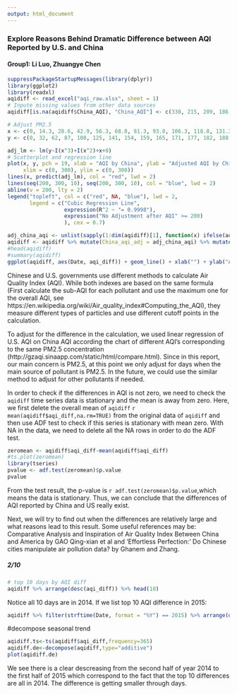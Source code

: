 ```yaml
---
output: html_document
---
```

### Explore Reasons Behind Dramatic Difference between AQI Reported by U.S. and China
#### Group1: Li Luo, Zhuangye Chen

```r
suppressPackageStartupMessages(library(dplyr))
library(ggplot2)
library(readxl)
aqidiff <- read_excel("aqi_raw.xlsx", sheet = 1)
# Inpute missing values from other data sources
aqidiff[is.na(aqidiff$China_AQI), "China_AQI"] <- c(330, 215, 209, 186, 181, 71, 33)

# Adjust PM2.5
x <- c(0, 14.3, 28.6, 42.9, 56.3, 68.8, 81.3, 93.8, 106.3, 118.8, 131.3, 143.8, 157.1, 171.4, 185.7, 200)
y <- c(0, 32, 62, 87, 108, 125, 141, 154, 159, 165, 171, 177, 182, 188, 194, 200)

adj_lm <- lm(y~I(x^3)+I(x^2)+x+0)
# Scatterplot and regression line
plot(x, y, pch = 19, xlab = "AQI by China", ylab = "Adjusted AQI by China",
     xlim = c(0, 300), ylim = c(0, 300))
lines(x, predict(adj_lm), col = "red", lwd = 2)
lines(seq(200, 300, 10), seq(200, 300, 10), col = "blue", lwd = 2)
abline(v = 200, lty = 2)
legend("topleft", col = c("red", NA, "blue"), lwd = 2, 
       legend = c("Cubic Regression Line", 
                  expression(R^2 ~ "= 0.9998"),
                  expression("No Adjustment after AQI" >= 200)
                  ), cex = 0.7)

adj_china_aqi <- unlist(sapply(1:dim(aqidiff)[1], function(x) ifelse(aqidiff$Main_Pollutant[x] == "PM2.5" && !is.na(aqidiff$Main_Pollutant[x]) && aqidiff$China_AQI[x] < 200, predict(adj_lm, newdata = data.frame(x = aqidiff$China_AQI[x])), aqidiff$China_AQI[x])))
aqidiff <- aqidiff %>% mutate(China_aqi_adj = adj_china_aqi) %>% mutate(aqi_diff = US_AQI - China_aqi_adj) %>% select(Date, China_AQI, US_AQI, China_aqi_adj, aqi_diff)
#head(aqidiff)
#summary(aqidiff)
ggplot(aqidiff, aes(Date, aqi_diff)) + geom_line() + xlab("") + ylab("AQI Difference(U.S.-China)")
```

Chinese and U.S. governments use different methods to calculate Air Quality Index (AQI). While both indexes are based on the same formula (First calculate the sub-AQI for each pollutant and use the maximum one for the overall AQI, see https://en.wikipedia.org/wiki/Air_quality_index#Computing_the_AQI), they measure different types of particles and use different cutoff points in the calculation.

To adjust for the difference in the calculation, we used linear regression of U.S. AQI on China AQI according the chart of different AQI's corresponding to the same PM2.5 concentration (http://gzaqi.sinaapp.com/static/html/compare.html). Since in this report, our main concern is PM2.5, at this point we only adjust for days when the main source of pollutant is PM2.5. In the future, we could use the similar method to adjust for other pollutants if needed.  

In order to check if the differences in AQI is not zero, we need to check the `aqidiff` time series data is stationary and the mean is away from zero. Here, we first delete the overall mean of `aqidiff` `r mean(aqidiff$aqi_diff,na.rm=TRUE)` from the original data of `aqidiff` and then use ADF test to check if this series is stationary with mean zero. With NA in the data, we need to delete all the NA rows in order to do the ADF test. 

```r
zeromean <- aqidiff$aqi_diff-mean(aqidiff$aqi_diff)
#ts.plot(zeromean)
library(tseries)
pvalue <- adf.test(zeromean)$p.value
pvalue
```

From the test result, the p-value is `r adf.test(zeromean)$p.value`,which means the data is stationary. Thus, we can conclude that the differences of AQI reported by China and US really exist.  

Next, we will try to find out when the differences are relatively large and what reasons lead to this result. Some useful references may be: Comparative Analysis and Inspiration of Air Quality Index Between China and America by GAO Qing-xian et al and ‘Effortless Perfection:’ Do Chinese cities manipulate air pollution data? by Ghanem and Zhang.

##### 2/10
```r
# top 10 days by AQI diff
aqidiff %>% arrange(desc(aqi_diff)) %>% head(10)
```

Notice all 10 days are in 2014. If we list top 10 AQI difference in 2015:
```r
aqidiff %>% filter(strftime(Date, format = "%Y") == 2015) %>% arrange(desc(aqi_diff)) %>% head(10)
```

#decompose seasonal trend

```r
aqidiff.ts<-ts(aqidiff$aqi_diff,frequency=365)
aqidiff.de<-decompose(aqidiff,type="additive")
plot(aqidiff.de)
```

We see there is a clear descreasing from the second half of year 2014 to the first half of 2015 which correspond to the fact that the top 10 differences are all in 2014. The difference is getting smaller through days.